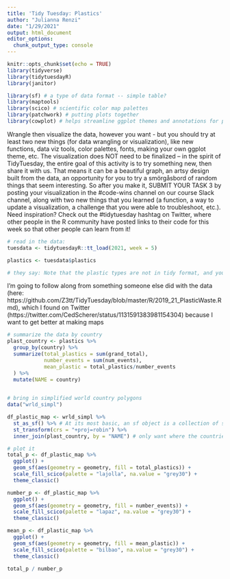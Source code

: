 ```yaml
---
title: 'Tidy Tuesday: Plastics'
author: "Julianna Renzi"
date: "1/29/2021"
output: html_document
editor_options: 
  chunk_output_type: console
---
```


```r
knitr::opts_chunk$set(echo = TRUE)
library(tidyverse)
library(tidytuesdayR)
library(janitor)

library(sf) # a type of data format -- simple table?
library(maptools)
library(scico) # scientific color map palettes
library(patchwork) # putting plots together
library(cowplot) # helps streamline ggplot themes and annotations for publication-level products
```

Wrangle then visualize the data, however you want - but you should try at least two new things (for data wrangling or visualization), like new functions, data viz tools, color palettes, fonts, making your own ggplot theme, etc. The visualization does NOT need to be finalized -- in the spirit of TidyTuesday, the entire goal of this activity is to try something new, then share it with us. That means it can be a beautiful graph, an artsy design built from the data, an opportunity for you to try a smörgåsbord of random things that seem interesting. So after you make it, SUBMIT YOUR TASK 3 by posting your visualization in the #code-wins channel on our course Slack channel, along with two new things that you learned (a function, a way to update a visualization, a challenge that you were able to troubleshoot, etc.). Need inspiration? Check out the #tidytuesday hashtag on Twitter, where other people in the R community have posted links to their code for this week so that other people can learn from it! 

```r
# read in the data:
tuesdata <- tidytuesdayR::tt_load(2021, week = 5)

plastics <- tuesdata$plastics 

# they say: Note that the plastic types are not in tidy format, and you'll likely want to pivot_longer()

```

I'm going to follow along from something someone else did with the data (here: https://github.com/Z3tt/TidyTuesday/blob/master/R/2019_21_PlasticWaste.Rmd), which I found on Twitter (https://twitter.com/CedScherer/status/1131591383981154304) because I want to get better at making maps

```r
# summarize the data by country
plast_country <- plastics %>% 
  group_by(country) %>% 
  summarize(total_plastics = sum(grand_total),
            number_events = sum(num_events),
            mean_plastic = total_plastics/number_events
  ) %>% 
  mutate(NAME = country)
  
```


```r
# bring in simplified world country polygons
data("wrld_simpl") 

df_plastic_map <- wrld_simpl %>% 
  st_as_sf() %>% # At its most basic, an sf object is a collection of simple features that includes attributes and geometries in the form of a data frame. In other words, it is a data frame (or tibble) with rows of features, columns of attributes, and a special geometry column that contains the spatial aspects of the features
  st_transform(crs = "+proj=robin") %>% 
  inner_join(plast_country, by = "NAME") # only want where the countries are in both df's (if this was real I'd clean the weird names up)

# plot it
total_p <- df_plastic_map %>% 
  ggplot() + 
  geom_sf(aes(geometry = geometry, fill = total_plastics)) +
  scale_fill_scico(palette = "lajolla", na.value = "grey30") +
  theme_classic()

number_p <- df_plastic_map %>% 
  ggplot() + 
  geom_sf(aes(geometry = geometry, fill = number_events)) +
  scale_fill_scico(palette = "lapaz", na.value = "grey30") +
  theme_classic()

mean_p <- df_plastic_map %>% 
  ggplot() + 
  geom_sf(aes(geometry = geometry, fill = mean_plastic)) +
  scale_fill_scico(palette = "bilbao", na.value = "grey30") +
  theme_classic()

total_p / number_p 

```

